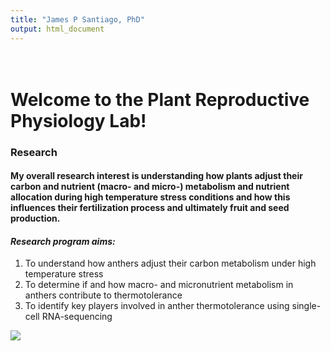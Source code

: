 ```yaml
---
title: "James P Santiago, PhD"
output: html_document
---
```


<style type="text/css">
.title {
  display: none;
}

#getting-started img {
  margin-right: 100px;
}

</style>

<div class="row" style="padding-top: 20px;">
<div class="col-sm-50">

# **Welcome to the Plant Reproductive Physiology Lab!** 

### **Research**
#### My overall research interest is understanding how plants adjust their carbon and nutrient (macro- and micro-) metabolism and nutrient allocation during high temperature stress conditions and how this influences their fertilization process and ultimately fruit and seed production.  

#### *Research program aims:*
1) To understand how anthers adjust their carbon metabolism under high temperature stress
2) To determine if and how macro- and micronutrient metabolism in anthers contribute to thermotolerance 
3) To identify key players involved in anther thermotolerance using single-cell RNA-sequencing


<div class="col-sm-8">
![](images/Banner.png)


</a>
</div>
